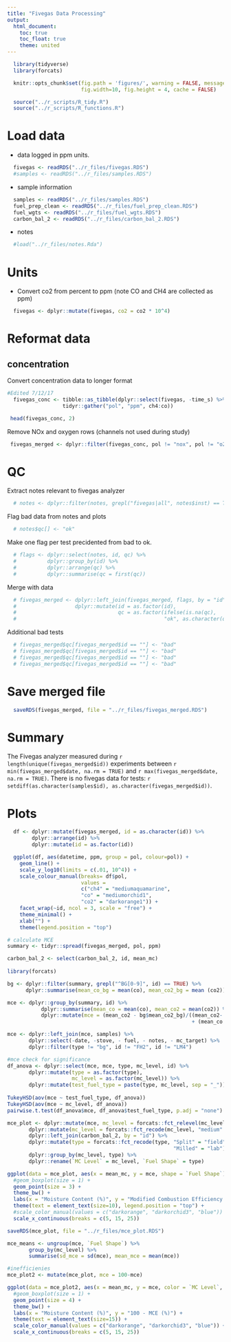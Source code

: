 ```yaml
---
title: "Fivegas Data Processing"
output:
  html_document:
    toc: true
    toc_float: true
    theme: united
---
```


```r
  library(tidyverse)
  library(forcats)
```

```r
  knitr::opts_chunk$set(fig.path = 'figures/', warning = FALSE, message = FALSE,
                        fig.width=10, fig.height = 4, cache = FALSE)
```

```r
  source("../r_scripts/R_tidy.R")
  source("../r_scripts/R_functions.R")
```

# Load data

* data logged in ppm units.

```r
  fivegas <- readRDS("../r_files/fivegas.RDS")
  #samples <- readRDS("../r_files/samples.RDS")
```

* sample information

```r
  samples <- readRDS("../r_files/samples.RDS")
  fuel_prep_clean <- readRDS("../r_files/fuel_prep_clean.RDS")
  fuel_wgts <- readRDS("../r_files/fuel_wgts.RDS")
  carbon_bal_2 <- readRDS("../r_files/carbon_bal_2.RDS")
```

* notes

```r
  #load("../r_files/notes.Rda")
```

# Units

* Convert co2 from percent to ppm (note CO and CH4 are collected as ppm)

```r
  fivegas <- dplyr::mutate(fivegas, co2 = co2 * 10^4)
```

# Reformat data

## concentration

Convert concentration data to longer format

```r
#Edited 7/12/17   
  fivegas_conc <- tibble::as_tibble(dplyr::select(fivegas, -time_s) %>%
                  tidyr::gather("pol", "ppm", ch4:co))
```

```r
 head(fivegas_conc, 2)
```

Remove NOx and oxygen rows (channels not used during study)

```r
 fivegas_merged <- dplyr::filter(fivegas_conc, pol != "nox", pol != "o2")
```

# QC

Extract notes relevant to  fivegas analyzer

```r
  # notes <- dplyr::filter(notes, grepl("fivegas|all", notes$inst) == TRUE)
```

Flag bad data from notes and plots

```r
  # notes$qc[] <- "ok"
```

Make one flag per test precidented from bad to ok.

```r
  # flags <- dplyr::select(notes, id, qc) %>%
  #          dplyr::group_by(id) %>%
  #          dplyr::arrange(qc) %>%
  #          dplyr::summarise(qc = first(qc))
```

Merge with data

```r
  # fivegas_merged <- dplyr::left_join(fivegas_merged, flags, by = "id") %>%
  #                   dplyr::mutate(id = as.factor(id),
  #                                 qc = as.factor(ifelse(is.na(qc),
  #                                                "ok", as.character(qc))))

```

Additional bad tests

```r
  # fivegas_merged$qc[fivegas_merged$id == ""] <- "bad"
  # fivegas_merged$qc[fivegas_merged$id == ""] <- "bad"
  # fivegas_merged$qc[fivegas_merged$id == ""] <- "bad"
  # fivegas_merged$qc[fivegas_merged$id == ""] <- "bad"
```

# Save merged file

```r
  saveRDS(fivegas_merged, file = "../r_files/fivegas_merged.RDS")
```

# Summary

The Fivegas analyzer measured during `r length(unique(fivegas_merged$id))` experiments between `r min(fivegas_merged$date, na.rm = TRUE)` and `r max(fivegas_merged$date, na.rm = TRUE)`. There is no fivegas data for tests: `r setdiff(as.character(samples$id), as.character(fivegas_merged$id))`.

# Plots

```r
  df <- dplyr::mutate(fivegas_merged, id = as.character(id)) %>%
        dplyr::arrange(id) %>%
        dplyr::mutate(id = as.factor(id))

  ggplot(df, aes(datetime, ppm, group = pol, colour=pol)) + 
    geom_line() +
    scale_y_log10(limits = c(.01, 10^4)) +
    scale_colour_manual(breaks= df$pol,
                        values = 
                        c("ch4" = "mediumaquamarine",
                        "co" = "mediumorchid1",
                        "co2" = "darkorange1")) +
    facet_wrap(~id, ncol = 3, scale = "free") +
    theme_minimal() +
    xlab("") +
    theme(legend.position = "top")
```

```r
# calculate MCE
summary <- tidyr::spread(fivegas_merged, pol, ppm)

carbon_bal_2 <- select(carbon_bal_2, id, mean_mc)
           
library(forcats)

bg <- dplyr::filter(summary, grepl("^BG[0-9]", id) == TRUE) %>%
      dplyr::summarise(mean_co_bg = mean(co), mean_co2_bg = mean (co2))

mce <- dplyr::group_by(summary, id) %>%
           dplyr::summarise(mean_co = mean(co), mean_co2 = mean(co2)) %>%
           dplyr::mutate(mce = (mean_co2 - bg$mean_co2_bg)/((mean_co2- bg$mean_co2_bg)
                                                            + (mean_co - bg$mean_co_bg)))

mce <- dplyr::left_join(mce, samples) %>%
       dplyr::select(-date, -stove, - fuel, - notes, - mc_target) %>%
       dplyr::filter(type != "bg", id != "FH2", id != "LM4")

#mce check for significance
df_anova <- dplyr::select(mce, mce, type, mc_level, id) %>%
       dplyr::mutate(type = as.factor(type),
                     mc_level = as.factor(mc_level)) %>%
       dplyr::mutate(test_fuel_type = paste(type, mc_level, sep = "_"))
                
TukeyHSD(aov(mce ~ test_fuel_type, df_anova))
TukeyHSD(aov(mce ~ mc_level, df_anova))
pairwise.t.test(df_anova$mce, df_anova$test_fuel_type, p.adj = "none")
```

```r
       
mce_plot <- dplyr::mutate(mce, mc_level = forcats::fct_relevel(mc_level, "low", "med", "high")) %>%
       dplyr::mutate(mc_level = forcats::fct_recode(mc_level, "medium" = "med")) %>%
       dplyr::left_join(carbon_bal_2, by = "id") %>%
       dplyr::mutate(type = forcats::fct_recode(type, "Split" = "field",
                                                      "Milled" = "lab"), mce = 100*mce) %>%
       dplyr::group_by(mc_level, type) %>%
       dplyr::rename(`MC Level` = mc_level, `Fuel Shape` = type)

ggplot(data = mce_plot, aes(x = mean_mc, y = mce, shape = `Fuel Shape`)) + #, color = `MC Level`
  #geom_boxplot(size = 1) +
  geom_point(size = 3) +
  theme_bw() +
  labs(x = "Moisture Content (%)", y = "Modified Combustion Efficiency (%)") +
  theme(text = element_text(size=10), legend.position = "top") +
  #scale_color_manual(values = c("darkorange", "darkorchid3", "blue")) +
  scale_x_continuous(breaks = c(5, 15, 25))

saveRDS(mce_plot, file = "../r_files/mce_plot.RDS")
```

```r
mce_means <- ungroup(mce, `Fuel Shape`) %>%
       group_by(mc_level) %>%
       summarise(sd_mce = sd(mce), mean_mce = mean(mce))

#inefficienies
mce_plot2 <- mutate(mce_plot, mce = 100-mce)

ggplot(data = mce_plot2, aes(x = mean_mc, y = mce, color = `MC Level`, shape = `Fuel Shape`)) +
  #geom_boxplot(size = 1) +
  geom_point(size = 4) +
  theme_bw() +
  labs(x = "Moisture Content (%)", y = "100 - MCE (%)") +
  theme(text = element_text(size=15)) +
  scale_color_manual(values = c("darkorange", "darkorchid3", "blue")) +
  scale_x_continuous(breaks = c(5, 15, 25))
```

